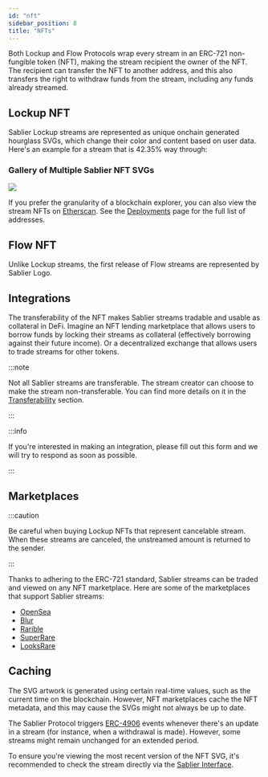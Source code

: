 ```yaml
---
id: "nft"
sidebar_position: 8
title: "NFTs"
---
```



Both Lockup and Flow Protocols wrap every stream in an ERC-721 non-fungible token (NFT), making the stream recipient the
owner of the NFT. The recipient can transfer the NFT to another address, and this also transfers the right to withdraw
funds from the stream, including any funds already streamed.

## Lockup NFT

Sablier Lockup streams are represented as unique onchain generated hourglass SVGs, which change their color and content
based on user data. Here's an example for a stream that is 42.35% way through:

<LockupNFTSVG height={500} width={500} />

### Gallery of Multiple Sablier NFT SVGs

<img src={LockupNFTGalleryURL} height={500} width={500} />

If you prefer the granularity of a blockchain explorer, you can also view the stream NFTs on
[Etherscan](https://etherscan.io/token/0xB10daee1FCF62243aE27776D7a92D39dC8740f95). See the
[Deployments](/guides/lockup/deployments) page for the full list of addresses.

## Flow NFT

Unlike Lockup streams, the first release of Flow streams are represented by Sablier Logo.

<FlowNFTSVG height={500} width={500} />

## Integrations

The transferability of the NFT makes Sablier streams tradable and usable as collateral in DeFi. Imagine an NFT lending
marketplace that allows users to borrow funds by locking their streams as collateral (effectively borrowing against
their future income). Or a decentralized exchange that allows users to trade streams for other tokens.

:::note

Not all Sablier streams are transferable. The stream creator can choose to make the stream non-transferable. You can
find more details on it in the [Transferability](/concepts/transferability) section.

:::

:::info

If you're interested in making an integration, please fill out this <Link href={links.forms.call}>form</Link> and we
will try to respond as soon as possible.

:::

## Marketplaces

:::caution

Be careful when buying Lockup NFTs that represent cancelable stream. When these streams are canceled, the unstreamed
amount is returned to the sender.

:::

Thanks to adhering to the ERC-721 standard, Sablier streams can be traded and viewed on any NFT marketplace. Here are
some of the marketplaces that support Sablier streams:

- [OpenSea](https://opensea.io)
- [Blur](https://blur.io)
- [Rarible](https://rarible.com)
- [SuperRare](https://superrare.com)
- [LooksRare](https://looksrare.org)

## Caching

The SVG artwork is generated using certain real-time values, such as the current time on the blockchain. However, NFT
marketplaces cache the NFT metadata, and this may cause the SVGs might not always be up to date.

The Sablier Protocol triggers [ERC-4906](https://eips.ethereum.org/EIPS/eip-4906) events whenever there's an update in a
stream (for instance, when a withdrawal is made). However, some streams might remain unchanged for an extended period.

To ensure you're viewing the most recent version of the NFT SVG, it's recommended to check the stream directly via the
[Sablier Interface](https://app.sablier.com).
